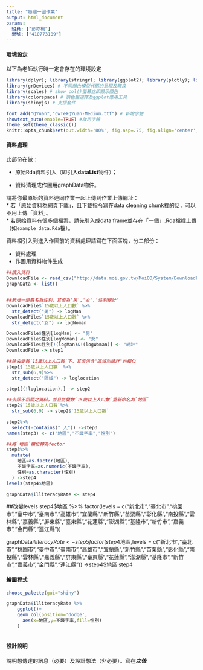 ```yaml
---
title: "每週一圖作業"
output: html_document
params:
  組員: ["彭亦楓"]  
  學號: ["410773109"]
---
```


#### 環境設定

以下為老師執行時一定會存在的環境設定
```r
library(dplyr); library(stringr); library(ggplot2); library(plotly); library(lubridate); library(readr); library(tidyr); library(showtext)
library(grDevices) # 不同顏色模型代碼的呈現及轉換
library(scales) # show_col()螢幕立即顯示顏色
library(colorspace) # 調色盤選擇及ggplot應用工具
library(shinyjs) # 支援套件

font_add("QYuan","cwTeXQYuan-Medium.ttf") # 新增字體
showtext_auto(enable=TRUE) #啟用字體
theme_set(theme_classic())
knitr::opts_chunk$set(out.width='80%', fig.asp=.75, fig.align='center', fig.showtext=T)
```

#### 資料處理

此部份在做：

  * 原始Rda資料引入（即引入**dataList**物件）；
  
  * 資料清理成作圖用graphData物件。

請將你最原始的資料連同作業一起上傳到作業上傳網址：  
  * 若「原始資料為網頁下載」，且下載指令寫在data cleaning chunk裡的話，可以不用上傳「資料」。  
  * 若原始資料有很多個檔案，請先引入成data frame並存在「一個」.Rda檔裡上傳（如`example_data.Rda`檔）。  

資料檔引入到進入作圖前的資料處理請寫在下面區塊，分二部份：

  * 資料處理  
  * 作圖用資料物件生成
  
```r
##讀入資料
DownloadFile <- read_csv("http://data.moi.gov.tw/MoiOD/System/DownloadFile.aspx?DATA=7A4A66D5-0701-4422-9594-F654CFEB47BD")
graphData <- list()


##新增一變數名為性別，其值為'男','女','性別總計'
DownloadFile$`15歲以上人口數` %>%
  str_detect("男") -> logMan
DownloadFile$`15歲以上人口數` %>%
  str_detect("女") -> logWoman

DownloadFile$性別[logMan] <- "男"
DownloadFile$性別[logWoman] <- "女"
DownloadFile$性別[!(logMan)&!(logWoman)] <- "總計"
DownloadFile -> step1

##除去變數`15歲以上人口數`下，其值包含"區域別總計"的欄位
step1$`15歲以上人口數` %>%
  str_sub(6,9)%>%
  str_detect("區域") -> loglocation

step1[(!loglocation),] -> step2

##去除不相關之資料，並且將變數`15歲以上人口數`重新命名為`地區`
step2$`15歲以上人口數`%>%
  str_sub(6,9) -> step2$`15歲以上人口數`

step2%>%
  select(-contains("_人")) ->step3
names(step3) <- c("地區","不識字率","性別")

##將`地區`欄位轉為fector
step3%>%
  mutate(
    地區=as.factor(地區),
    不識字率=as.numeric(不識字率),
    性別=as.character(性別) 
  ) ->step4
levels(step4$地區)

graphData$illiteracyRate <- step4
```


##改變levels
step4$地區 %>%
  factor(levels = c("新北市","臺北市","桃園市","臺中市","臺南市","高雄市","宜蘭縣","新竹縣","苗栗縣","彰化縣","南投縣","雲林縣","嘉義縣","屏東縣","臺東縣","花蓮縣","澎湖縣","基隆市","新竹市","嘉義市","金門縣","連江縣"))



graphData$illiteracyRate <- step5
factor(step4$地區,levels = c("新北市","臺北市","桃園市","臺中市","臺南市","高雄市","宜蘭縣","新竹縣","苗栗縣","彰化縣","南投縣","雲林縣","嘉義縣","屏東縣","臺東縣","花蓮縣","澎湖縣","基隆市","新竹市","嘉義市","金門縣","連江縣")) ->step4$地區
step4


#### 繪圖程式

```r
choose_palette(gui="shiny")
```


```r
graphData$illiteracyRate %>%
    ggplot()+
    geom_col(position='dodge',
      aes(x=地區,y=不識字率,fill=性別)
    )
  
```






















#### 設計說明
說明想傳達的訊息（必要）及設計想法（非必要）。寫在***之後
*** 


